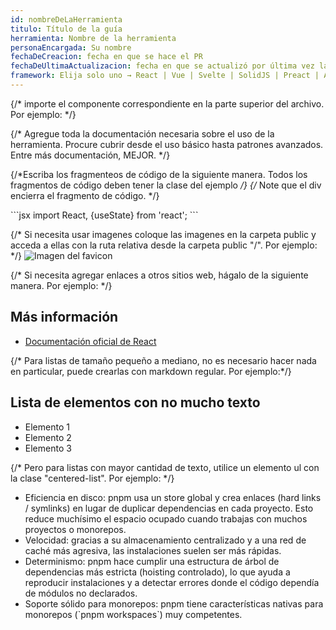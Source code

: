 ```yaml
---
id: nombreDeLaHerramienta
titulo: Título de la guía
herramienta: Nombre de la herramienta
personaEncargada: Su nombre
fechaDeCreacion: fecha en que se hace el PR
fechaDeUltimaActualizacion: fecha en que se actualizó por última vez la entrada. Inicialmente igual a fechaDeCreacion
framework: Elija solo uno → React | Vue | Svelte | SolidJS | Preact | Astro | Otra (herramienta agnóstica)
---
```


{/* importe el componente correspondiente en la parte superior del archivo. Por ejemplo: */}

{/* Agregue toda la documentación necesaria sobre el uso de la herramienta. Procure cubrir desde el uso básico hasta patrones avanzados. Entre más documentación, MEJOR. */}

{/*Escriba los fragmenteos de código de la siguiente manera. Todos los fragmentos de código deben tener la clase del ejemplo */}
{/* Note que el div encierra el fragmento de código. */}
<div className="bloqueCodigo">
```jsx 
import React, {useState} from 'react'; 
```
</div>

{/* Si necesita usar imagenes coloque las imagenes en la carpeta public y acceda a ellas con la ruta relativa desde la carpeta public "/". Por ejemplo: */}
![Imagen del favicon](/favicon.png)

{/* Si necesita agregar enlaces a otros sitios web, hágalo de la siguiente manera. Por ejemplo: */}
## Más información
- [Documentación oficial de React](https://react.dev/learn)

{/* Para listas de tamaño pequeño a mediano, no es necesario hacer nada en particular, puede crearlas con markdown regular. Por ejemplo:*/}
## Lista de elementos con no mucho texto
- Elemento 1
- Elemento 2
- Elemento 3

{/* Pero para listas con mayor cantidad de texto, utilice un elemento ul con la clase "centered-list". Por ejemplo:  */}
<ul class="centered-list">
	<li>Eficiencia en disco: pnpm usa un store global y crea enlaces (hard links / symlinks) en lugar de duplicar dependencias en cada proyecto. Esto reduce muchísimo el espacio ocupado cuando trabajas con muchos proyectos o monorepos.</li>
	<li>Velocidad: gracias a su almacenamiento centralizado y a una red de caché más agresiva, las instalaciones suelen ser más rápidas.</li>
	<li>Determinismo: pnpm hace cumplir una estructura de árbol de dependencias más estricta (hoisting controlado), lo que ayuda a reproducir instalaciones y a detectar errores donde el código dependía de módulos no declarados.</li>
	<li>Soporte sólido para monorepos: pnpm tiene características nativas para monorepos (`pnpm workspaces`) muy competentes.</li>
</ul>